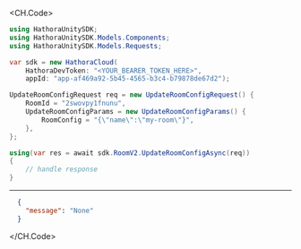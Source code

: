 
<CH.Code>
```csharp UpdateRoomConfig.cs
using HathoraUnitySDK;
using HathoraUnitySDK.Models.Components;
using HathoraUnitySDK.Models.Requests;

var sdk = new HathoraCloud(
    HathoraDevToken: "<YOUR_BEARER_TOKEN_HERE>",
    appId: "app-af469a92-5b45-4565-b3c4-b79878de67d2");

UpdateRoomConfigRequest req = new UpdateRoomConfigRequest() {
    RoomId = "2swovpy1fnunu",
    UpdateRoomConfigParams = new UpdateRoomConfigParams() {
        RoomConfig = "{\"name\":\"my-room\"}",
    },
};

using(var res = await sdk.RoomV2.UpdateRoomConfigAsync(req))
{
    // handle response
}
```
---

```json Example Response
  {
    "message": "None"
  }
```
</CH.Code>
